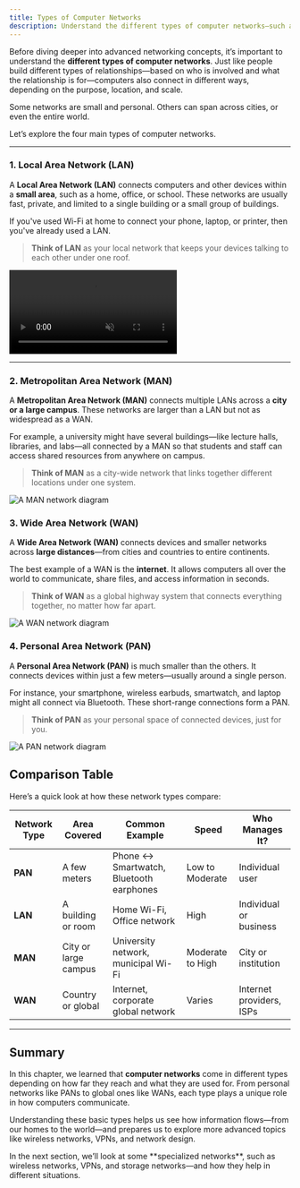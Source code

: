 ```yaml
---
title: Types of Computer Networks
description: Understand the different types of computer networks—such as LAN, WAN, MAN, and PAN—and how they are used in everyday scenarios.
---
```



Before diving deeper into advanced networking concepts, it’s important to understand the **different types of computer networks**. Just like people build different types of relationships—based on who is involved and what the relationship is for—computers also connect in different ways, depending on the purpose, location, and scale.

Some networks are small and personal. Others can span across cities, or even the entire world.

Let’s explore the four main types of computer networks.

---

### 1. Local Area Network (LAN)

A **Local Area Network (LAN)** connects computers and other devices within a **small area**, such as a home, office, or school. These networks are usually fast, private, and limited to a single building or a small group of buildings.

If you've used Wi-Fi at home to connect your phone, laptop, or printer, then you've already used a LAN.

> **Think of LAN** as your local network that keeps your devices talking to each other under one roof.

<video autoplay loop muted playsinline>
  <source src="/videos/basics/lan-network.mp4" type="video/mp4" />
  Your browser does not support the video tag.
</video>

---

### 2. Metropolitan Area Network (MAN)

A **Metropolitan Area Network (MAN)** connects multiple LANs across a **city or a large campus**. These networks are larger than a LAN but not as widespread as a WAN.

For example, a university might have several buildings—like lecture halls, libraries, and labs—all connected by a MAN so that students and staff can access shared resources from anywhere on campus.

> **Think of MAN** as a city-wide network that links together different locations under one system.

<Image
  src="/images/basics/man-network.webp"
  alt="A MAN network diagram"
  width={1200}
  height={630}
/>

### 3. Wide Area Network (WAN)

A **Wide Area Network (WAN)** connects devices and smaller networks across **large distances**—from cities and countries to entire continents.

The best example of a WAN is the **internet**. It allows computers all over the world to communicate, share files, and access information in seconds.

> **Think of WAN** as a global highway system that connects everything together, no matter how far apart.

<Image
  src="/images/basics/wan-network.webp"
  alt="A WAN network diagram"
  width={1200}
  height={630}
/>

### 4. Personal Area Network (PAN)

A **Personal Area Network (PAN)** is much smaller than the others. It connects devices within just a few meters—usually around a single person.

For instance, your smartphone, wireless earbuds, smartwatch, and laptop might all connect via Bluetooth. These short-range connections form a PAN.

> **Think of PAN** as your personal space of connected devices, just for you.

<Image
  src="/images/basics/pan-network.webp"
  alt="A PAN network diagram"
  width={1200}
  height={630}
/>

## Comparison Table

Here’s a quick look at how these network types compare:

| **Network Type** | **Area Covered**     | **Common Example**                      | **Speed**        | **Who Manages It?**      |
| ---------------- | -------------------- | --------------------------------------- | ---------------- | ------------------------ |
| **PAN**          | A few meters         | Phone ↔ Smartwatch, Bluetooth earphones | Low to Moderate  | Individual user          |
| **LAN**          | A building or room   | Home Wi-Fi, Office network              | High             | Individual or business   |
| **MAN**          | City or large campus | University network, municipal Wi-Fi     | Moderate to High | City or institution      |
| **WAN**          | Country or global    | Internet, corporate global network      | Varies           | Internet providers, ISPs |

---

## Summary

In this chapter, we learned that **computer networks** come in different types depending on how far they reach and what they are used for. From personal networks like PANs to global ones like WANs, each type plays a unique role in how computers communicate.

Understanding these basic types helps us see how information flows—from our homes to the world—and prepares us to explore more advanced topics like wireless networks, VPNs, and network design.

<Aside type="note">
  In the next section, we’ll look at some **specialized networks**, such as
  wireless networks, VPNs, and storage networks—and how they help in different
  situations.
</Aside>
